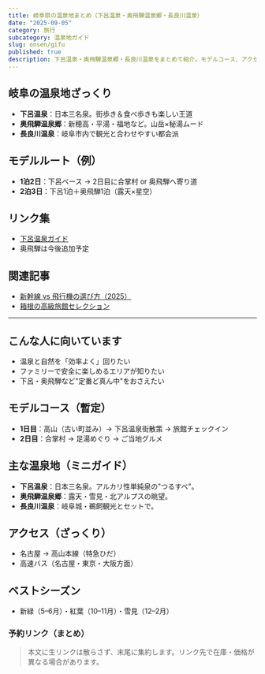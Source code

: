 ```yaml
---
title: 岐阜県の温泉地まとめ（下呂温泉・奥飛騨温泉郷・長良川温泉）
date: "2025-09-05"
category: 旅行
subcategory: 温泉地ガイド
slug: onsen/gifu
published: true
description: 下呂温泉・奥飛騨温泉郷・長良川温泉をまとめて紹介。モデルコース、アクセス、記事リンクを1ページに集約。
---
```


<PhotoPending caption="岐阜県の温泉地ガイド — 写真は許可が下り次第、掲載します。" />

## 岐阜の温泉地ざっくり #
- **下呂温泉**：日本三名泉。街歩き＆食べ歩きも楽しい王道
- **奥飛騨温泉郷**：新穂高・平湯・福地など。山岳×秘湯ムード
- **長良川温泉**：岐阜市内で観光と合わせやすい都会派

## モデルルート（例） #
- **1泊2日**：下呂ベース → 2日目に合掌村 or 奥飛騨へ寄り道
- **2泊3日**：下呂1泊＋奥飛騨1泊（露天×星空）

## リンク集 #
- [下呂温泉ガイド](/travel/onsen/gifu/gero-onsen)
- 奥飛騨は今後追加予定

## 関連記事 #
- [新幹線 vs 飛行機の選び方（2025）](/travel/shinkansen-vs-flight-2025)
- [箱根の高級旅館セレクション](/travel/hakone-2025)

---

## こんな人に向いています
- 温泉と自然を「効率よく」回りたい
- ファミリーで安全に楽しめるエリアが知りたい
- 下呂・奥飛騨など"定番ど真ん中"をおさえたい

## モデルコース（暫定）
- **1日目**：高山（古い町並み）→ 下呂温泉街散策 → 旅館チェックイン  
- **2日目**：合掌村 → 足湯めぐり → ご当地グルメ

## 主な温泉地（ミニガイド）
- **下呂温泉**：日本三名泉。アルカリ性単純泉の"つるすべ"。  
- **奥飛騨温泉郷**：露天・雪見・北アルプスの眺望。  
- **長良川温泉**：岐阜城・鵜飼観光とセットで。

## アクセス（ざっくり）
- 名古屋 → 高山本線（特急ひだ）  
- 高速バス（名古屋・東京・大阪方面）

## ベストシーズン
- 新緑（5–6月）・紅葉（10–11月）・雪見（12–2月）

### 予約リンク（まとめ）
> 本文に生リンクは散らさず、末尾に集約します。リンク先で在庫・価格が異なる場合があります。


<BookingLinksGroup>
  <BookingLinksItem name="岐阜の温泉地の宿" rakuten="" jalan="" ikkyu="" yahoo="" />
</BookingLinksGroup>
